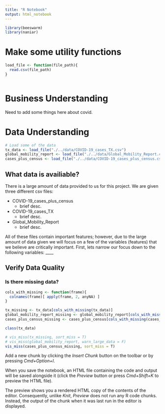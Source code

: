 ```yaml
---
title: "R Notebook"
output: html_notebook
---
```


```r
library(beeswarm)
library(naniar)
```


# Make some utility functions

```r
load_file <- function(file_path){
  read.csv(file_path)
}



```


# Business Understanding

Need to add some things here about covid.

# Data Understanding

```r
# Load some of the data 
tx_data <- load_file("./../data/COVID-19_cases_TX.csv")
global_mobility_report <- load_file("./../data/Global_Mobility_Report.csv")
cases_plus_census <- load_file("./../data/COVID-19_cases_plus_census.csv")
```

## What data is availiable?
There is a large amount of data provided to us for this project.  We are given three different csv files:

* COVID-19_cases_plus_census
  * brief desc.
* COVID-19_cases_TX
  * brief desc.
* Global_Mobility_Report
  * brief desc.

All of these files contain important features; however, due to the large amount of data given we will focus on a few of the variables (features) that we believe are critically important.  First, lets narrow our focus down to the following variables: ____


## Verify Data Quality

### Is there missing data?
```r
cols_with_missing <- function(frame){
  colnames(frame)[ apply(frame, 2, anyNA) ]
}
```


```r
tx_missing <- tx_data[cols_with_missing(tx_data)]
global_mobility_report_missing <- global_mobility_report[cols_with_missing(global_mobility_report)]
cases_plus_census_missing <- cases_plus_census[cols_with_missing(cases_plus_census)]
```

```r
class(tx_data)
```



```r
# vis_miss(tx_missing, sort_miss = T)
# vis_miss(global_mobility_report, warn_large_data = F)
vis_miss(cases_plus_census_missing, sort_miss = T)

```




Add a new chunk by clicking the *Insert Chunk* button on the toolbar or by pressing *Cmd+Option+I*.

When you save the notebook, an HTML file containing the code and output will be saved alongside it (click the *Preview* button or press *Cmd+Shift+K* to preview the HTML file). 

The preview shows you a rendered HTML copy of the contents of the editor. Consequently, unlike *Knit*, *Preview* does not run any R code chunks. Instead, the output of the chunk when it was last run in the editor is displayed.


